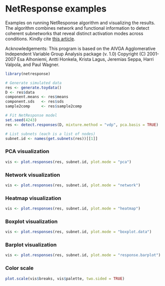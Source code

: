 # NetResponse examples

Examples on running NetResponse algorithm and visualizing the
results. The algorithm combines network and functional information to
detect coherent subnetworks that reveal distinct activation modes
across conditions. Kindly cite [this
article](http://bioinformatics.oxfordjournals.org/content/26/21/2713.short).

Acknowledgements: This program is based on the AIVGA Agglomerative
Independent Variable Group Analysis package (v. 1.0) Copyright (C)
2001-2007 Esa Alhoniemi, Antti Honkela, Krista Lagus, Jeremias
Seppa, Harri Valpola, and Paul Wagner.

```r
library(netresponse)

# Generate simulated data
res <- generate.toydata()
D <- res$data
component.means <- res$means
component.sds   <- res$sds
sample2comp     <- res$sample2comp

# Fit NetResponse model
set.seed(4243)
res <- detect.responses(D, mixture.method = "vdp", pca.basis = TRUE)

# List subnets (each is a list of nodes)
subnet.id <- names(get.subnets(res))[[1]]
```

### PCA visualization

```r
vis <- plot.responses(res, subnet.id, plot.mode = "pca")
```

### Network visualization

```r
vis <- plot.responses(res, subnet.id, plot.mode = "network")
```

### Heatmap visualization

```r
vis <- plot.responses(res, subnet.id, plot.mode = "heatmap")
```

### Boxplot visualization

```r
vis <- plot.responses(res, subnet.id, plot.mode = "boxplot.data")
```

### Barplot visualization

```r
vis <- plot.responses(res, subnet.id, plot.mode = "response.barplot")
```

### Color scale

```r
plot.scale(vis$breaks, vis$palette, two.sided = TRUE)
```
